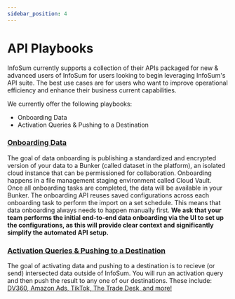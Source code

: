 ```yaml
---
sidebar_position: 4
---
```


# API Playbooks

InfoSum currently supports a collection of their APIs packaged for new & advanced users of InfoSum for users looking to begin leveraging InfoSum's API suite. The best use cases are for users who want to improve operational efficiency and enhance their business current capabilities.

We currently offer the following playbooks:
- Onboarding Data
- Activation Queries & Pushing to a Destination

### [Onboarding Data](https://infosum.github.io/infosum-docs/api/ActivationDestination)
The goal of data onboarding is publishing a standardized and encrypted version of your data to a Bunker (called dataset in the platform), an isolated cloud instance that can be permissioned for collaboration. Onboarding happens in a file management staging environment called Cloud Vault. Once all onboarding tasks are completed, the data will be available in your Bunker. The onboarding API reuses saved configurations across each onboarding task to perform the import on a set schedule. This means that data onboarding always needs to happen manually first. **We ask that your team performs the initial end-to-end data onboarding via the UI to set up the configurations, as this will provide clear context and significantly simplify the automated API setup.** 

### [Activation Queries & Pushing to a Destination](https://infosum.github.io/infosum-docs/api/ActivationDestination)
The goal of activating data and pushing to a destination is to recieve (or send) intersected data outside of InfoSum. You will run an activation query and then push the result to any one of our destinations. These include: [DV360, Amazon Ads, TikTok, The Trade Desk, and more!](https://support.infosum.com/hc/en-us/articles/12128356485778-Supported-Destinations-for-Activation)